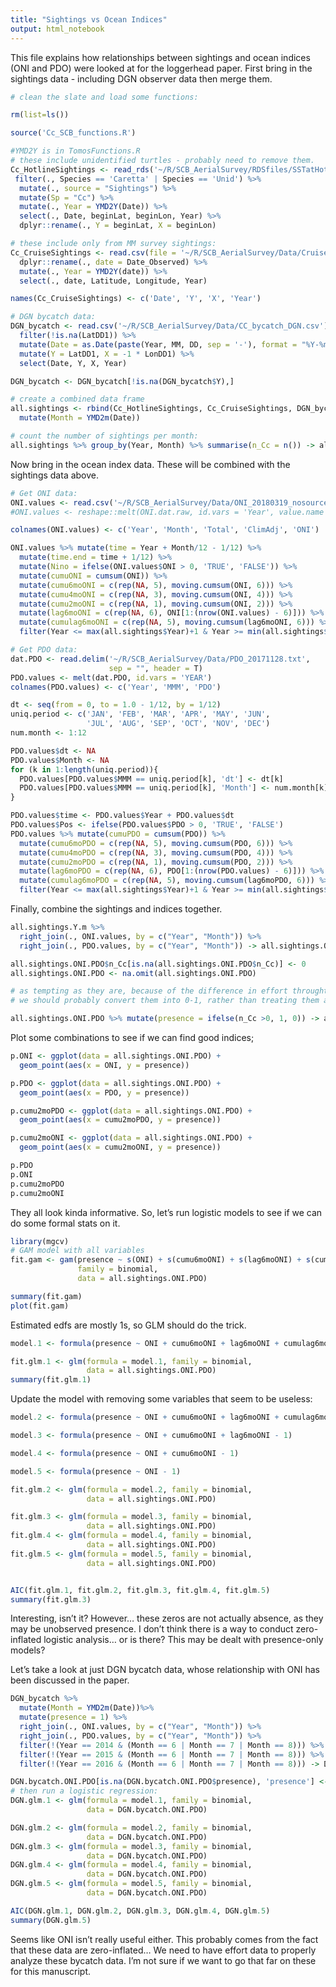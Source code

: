 ```yaml
---
title: "Sightings vs Ocean Indices"
output: html_notebook
---
```


This file explains how relationships between sightings and ocean indices (ONI and PDO) were looked at for the loggerhead paper. First bring in the sightings data - including DGN observer data then merge them.  

```r
# clean the slate and load some functions:

rm(list=ls())

source('Cc_SCB_functions.R')

#YMD2Y is in TomosFunctions.R
# these include unidentified turtles - probably need to remove them.
Cc_HotlineSightings <- read_rds('~/R/SCB_AerialSurvey/RDSfiles/SSTatHotlineSightings.rds') %>%
 filter(., Species == 'Caretta' | Species == 'Unid') %>%
  mutate(., source = "Sightings") %>%
  mutate(Sp = "Cc") %>%
  mutate(., Year = YMD2Y(Date)) %>%
  select(., Date, beginLat, beginLon, Year) %>%
  dplyr::rename(., Y = beginLat, X = beginLon)

# these include only from MM survey sightings:
Cc_CruiseSightings <- read.csv(file = '~/R/SCB_AerialSurvey/Data/CruiseSightings_Cc.csv') %>%
  dplyr::rename(., date = Date_Observed) %>%
  mutate(., Year = YMD2Y(date)) %>%
  select(., date, Latitude, Longitude, Year)

names(Cc_CruiseSightings) <- c('Date', 'Y', 'X', 'Year')

# DGN bycatch data:
DGN_bycatch <- read.csv('~/R/SCB_AerialSurvey/Data/CC_bycatch_DGN.csv') %>%
  filter(!is.na(LatDD1)) %>%
  mutate(Date = as.Date(paste(Year, MM, DD, sep = '-'), format = "%Y-%m-%d")) %>%
  mutate(Y = LatDD1, X = -1 * LonDD1) %>%
  select(Date, Y, X, Year)

DGN_bycatch <- DGN_bycatch[!is.na(DGN_bycatch$Y),]

# create a combined data frame
all.sightings <- rbind(Cc_HotlineSightings, Cc_CruiseSightings, DGN_bycatch) %>%
  mutate(Month = YMD2m(Date))

# count the number of sightings per month:
all.sightings %>% group_by(Year, Month) %>% summarise(n_Cc = n()) -> all.sightings.Y.m


```

Now bring in the ocean index data. These will be combined with the sightings data above.

```r
# Get ONI data:
ONI.values <- read.csv('~/R/SCB_AerialSurvey/Data/ONI_20180319_nosource.csv')
#ONI.values <- reshape::melt(ONI.dat.raw, id.vars = 'Year', value.name = 'ONI')

colnames(ONI.values) <- c('Year', 'Month', 'Total', 'ClimAdj', 'ONI')

ONI.values %>% mutate(time = Year + Month/12 - 1/12) %>%
  mutate(time.end = time + 1/12) %>%
  mutate(Nino = ifelse(ONI.values$ONI > 0, 'TRUE', 'FALSE')) %>%
  mutate(cumuONI = cumsum(ONI)) %>%
  mutate(cumu6moONI = c(rep(NA, 5), moving.cumsum(ONI, 6))) %>%
  mutate(cumu4moONI = c(rep(NA, 3), moving.cumsum(ONI, 4))) %>%
  mutate(cumu2moONI = c(rep(NA, 1), moving.cumsum(ONI, 2))) %>%
  mutate(lag6moONI = c(rep(NA, 6), ONI[1:(nrow(ONI.values) - 6)])) %>%
  mutate(cumulag6moONI = c(rep(NA, 5), moving.cumsum(lag6moONI, 6))) %>%
  filter(Year <= max(all.sightings$Year)+1 & Year >= min(all.sightings$Year)) -> ONI.values

# Get PDO data:
dat.PDO <- read.delim('~/R/SCB_AerialSurvey/Data/PDO_20171128.txt',
                      sep = "", header = T)
PDO.values <- melt(dat.PDO, id.vars = 'YEAR')
colnames(PDO.values) <- c('Year', 'MMM', 'PDO')

dt <- seq(from = 0, to = 1.0 - 1/12, by = 1/12)
uniq.period <- c('JAN', 'FEB', 'MAR', 'APR', 'MAY', 'JUN',
                 'JUL', 'AUG', 'SEP', 'OCT', 'NOV', 'DEC')
num.month <- 1:12

PDO.values$dt <- NA
PDO.values$Month <- NA
for (k in 1:length(uniq.period)){
  PDO.values[PDO.values$MMM == uniq.period[k], 'dt'] <- dt[k]
  PDO.values[PDO.values$MMM == uniq.period[k], 'Month'] <- num.month[k]
}

PDO.values$time <- PDO.values$Year + PDO.values$dt
PDO.values$Pos <- ifelse(PDO.values$PDO > 0, 'TRUE', 'FALSE')
PDO.values %>% mutate(cumuPDO = cumsum(PDO)) %>%
  mutate(cumu6moPDO = c(rep(NA, 5), moving.cumsum(PDO, 6))) %>%
  mutate(cumu4moPDO = c(rep(NA, 3), moving.cumsum(PDO, 4))) %>%
  mutate(cumu2moPDO = c(rep(NA, 1), moving.cumsum(PDO, 2))) %>%
  mutate(lag6moPDO = c(rep(NA, 6), PDO[1:(nrow(PDO.values) - 6)])) %>%
  mutate(cumulag6moPDO = c(rep(NA, 5), moving.cumsum(lag6moPDO, 6))) %>%
  filter(Year <= max(all.sightings$Year)+1 & Year >= min(all.sightings$Year)) -> PDO.values
```

Finally, combine the sightings and indices together. 

```r
all.sightings.Y.m %>%
  right_join(., ONI.values, by = c("Year", "Month")) %>%
  right_join(., PDO.values, by = c("Year", "Month")) -> all.sightings.ONI.PDO

all.sightings.ONI.PDO$n_Cc[is.na(all.sightings.ONI.PDO$n_Cc)] <- 0
all.sightings.ONI.PDO <- na.omit(all.sightings.ONI.PDO)

# as tempting as they are, because of the difference in effort throughtout the area, 
# we should probably convert them into 0-1, rather than treating them as real counts:

all.sightings.ONI.PDO %>% mutate(presence = ifelse(n_Cc >0, 1, 0)) -> all.sightings.ONI.PDO

```

Plot some combinations to see if we can find good indices;

```r
p.ONI <- ggplot(data = all.sightings.ONI.PDO) + 
  geom_point(aes(x = ONI, y = presence))

p.PDO <- ggplot(data = all.sightings.ONI.PDO) + 
  geom_point(aes(x = PDO, y = presence))

p.cumu2moPDO <- ggplot(data = all.sightings.ONI.PDO) + 
  geom_point(aes(x = cumu2moPDO, y = presence))

p.cumu2moONI <- ggplot(data = all.sightings.ONI.PDO) + 
  geom_point(aes(x = cumu2moONI, y = presence))

p.PDO
p.ONI
p.cumu2moPDO
p.cumu2moONI
```

They all look kinda informative. So, let's run logistic models to see if we can do some formal stats on it.

```r
library(mgcv)
# GAM model with all variables
fit.gam <- gam(presence ~ s(ONI) + s(cumu6moONI) + s(lag6moONI) + s(cumulag6moONI) + s(PDO) + s(cumu6moPDO) + s(lag6moPDO) + s(cumulag6moPDO), 
               family = binomial,
               data = all.sightings.ONI.PDO)

summary(fit.gam)
plot(fit.gam)
```

Estimated edfs are mostly 1s, so GLM should do the trick. 

```r
model.1 <- formula(presence ~ ONI + cumu6moONI + lag6moONI + cumulag6moONI - 1)

fit.glm.1 <- glm(formula = model.1, family = binomial,
                 data = all.sightings.ONI.PDO)
summary(fit.glm.1)
```

Update the model with removing some variables that seem to be useless:

```r
model.2 <- formula(presence ~ ONI + cumu6moONI + lag6moONI + cumulag6moONI - 1)

model.3 <- formula(presence ~ ONI + cumu6moONI + lag6moONI - 1)

model.4 <- formula(presence ~ ONI + cumu6moONI - 1)

model.5 <- formula(presence ~ ONI - 1)

fit.glm.2 <- glm(formula = model.2, family = binomial,
                 data = all.sightings.ONI.PDO)

fit.glm.3 <- glm(formula = model.3, family = binomial,
                 data = all.sightings.ONI.PDO)
fit.glm.4 <- glm(formula = model.4, family = binomial,
                 data = all.sightings.ONI.PDO)
fit.glm.5 <- glm(formula = model.5, family = binomial,
                 data = all.sightings.ONI.PDO)


AIC(fit.glm.1, fit.glm.2, fit.glm.3, fit.glm.4, fit.glm.5)
summary(fit.glm.3)

```

Interesting, isn't it? However... these zeros are not actually absence, as they may be unobserved presence. I don't think there is a way to conduct zero-inflated logistic analysis... or is there? This may be dealt with presence-only models? 

Let's take a look at just DGN bycatch data, whose relationship with ONI has been discussed in the paper.

```r
DGN_bycatch %>%
  mutate(Month = YMD2m(Date))%>%
  mutate(presence = 1) %>%
  right_join(., ONI.values, by = c("Year", "Month")) %>%
  right_join(., PDO.values, by = c("Year", "Month")) %>%
  filter(!(Year == 2014 & (Month == 6 | Month == 7 | Month == 8))) %>%
  filter(!(Year == 2015 & (Month == 6 | Month == 7 | Month == 8))) %>%
  filter(!(Year == 2016 & (Month == 6 | Month == 7 | Month == 8))) -> DGN.bycatch.ONI.PDO

DGN.bycatch.ONI.PDO[is.na(DGN.bycatch.ONI.PDO$presence), 'presence'] <- 0
# then run a logistic regression:
DGN.glm.1 <- glm(formula = model.1, family = binomial,
                 data = DGN.bycatch.ONI.PDO)

DGN.glm.2 <- glm(formula = model.2, family = binomial,
                 data = DGN.bycatch.ONI.PDO)
DGN.glm.3 <- glm(formula = model.3, family = binomial,
                 data = DGN.bycatch.ONI.PDO)
DGN.glm.4 <- glm(formula = model.4, family = binomial,
                 data = DGN.bycatch.ONI.PDO)
DGN.glm.5 <- glm(formula = model.5, family = binomial,
                 data = DGN.bycatch.ONI.PDO)

AIC(DGN.glm.1, DGN.glm.2, DGN.glm.3, DGN.glm.4, DGN.glm.5)
summary(DGN.glm.5)

```

Seems like  ONI isn't really useful either. This probably comes from the fact that these data are zero-inflated... We need to have effort data to properly analyze these bycatch data. I'm not sure if we want to go that far on these for this manuscript. 

